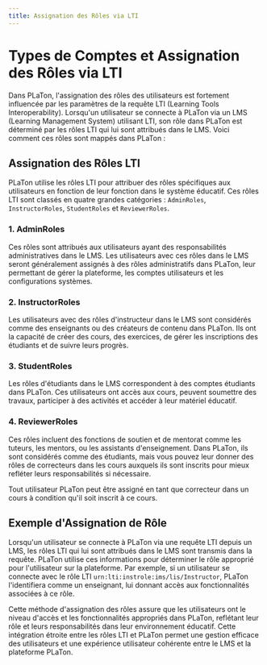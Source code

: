 ```yaml
---
title: Assignation des Rôles via LTI
---
```



# Types de Comptes et Assignation des Rôles via LTI

Dans PLaTon, l'assignation des rôles des utilisateurs est fortement influencée par les paramètres de la requête LTI (Learning Tools Interoperability).
Lorsqu'un utilisateur se connecte à PLaTon via un LMS (Learning Management System) utilisant LTI, son rôle dans PLaTon est déterminé par les rôles LTI qui lui sont attribués dans le LMS.
Voici comment ces rôles sont mappés dans PLaTon :

## Assignation des Rôles LTI

PLaTon utilise les rôles LTI pour attribuer des rôles spécifiques aux utilisateurs en fonction de leur fonction dans le système éducatif.
Ces rôles LTI sont classés en quatre grandes catégories : `AdminRoles`, `InstructorRoles`, `StudentRoles` et `ReviewerRoles`.

### 1. AdminRoles

Ces rôles sont attribués aux utilisateurs ayant des responsabilités administratives dans le LMS. Les utilisateurs avec ces rôles dans le LMS seront généralement assignés à des rôles administratifs dans PLaTon, leur permettant de gérer la plateforme, les comptes utilisateurs et les configurations systèmes.

### 2. InstructorRoles

Les utilisateurs avec des rôles d'instructeur dans le LMS sont considérés comme des enseignants ou des créateurs de contenu dans PLaTon. Ils ont la capacité de créer des cours, des exercices, de gérer les inscriptions des étudiants et de suivre leurs progrès.

### 3. StudentRoles

Les rôles d'étudiants dans le LMS correspondent à des comptes étudiants dans PLaTon. Ces utilisateurs ont accès aux cours, peuvent soumettre des travaux, participer à des activités et accéder à leur matériel éducatif.

### 4. ReviewerRoles

Ces rôles incluent des fonctions de soutien et de mentorat comme les tuteurs, les mentors, ou les assistants d'enseignement. Dans PLaTon, ils sont considérés comme des étudiants, mais vous pouvez leur donner des rôles de correcteurs dans les cours auxquels ils sont inscrits pour mieux refléter leurs responsabilités si nécessaire.

<Callout type="info">
  Tout utilisateur PLaTon peut être assigné en tant que correcteur dans un cours à condition qu'il soit inscrit à ce cours.
</Callout>




## Exemple d'Assignation de Rôle

Lorsqu'un utilisateur se connecte à PLaTon via une requête LTI depuis un LMS, les rôles LTI qui lui sont attribués dans le LMS sont transmis dans la requête.
PLaTon utilise ces informations pour déterminer le rôle approprié pour l'utilisateur sur la plateforme.
Par exemple, si un utilisateur se connecte avec le rôle LTI `urn:lti:instrole:ims/lis/Instructor`, PLaTon l'identifiera comme un enseignant, lui donnant accès aux fonctionnalités associées à ce rôle.

Cette méthode d'assignation des rôles assure que les utilisateurs ont le niveau d'accès et les fonctionnalités appropriés dans PLaTon, reflétant leur rôle et leurs responsabilités dans leur environnement éducatif.
Cette intégration étroite entre les rôles LTI et PLaTon permet une gestion efficace des utilisateurs et une expérience utilisateur cohérente entre le LMS et la plateforme PLaTon.
